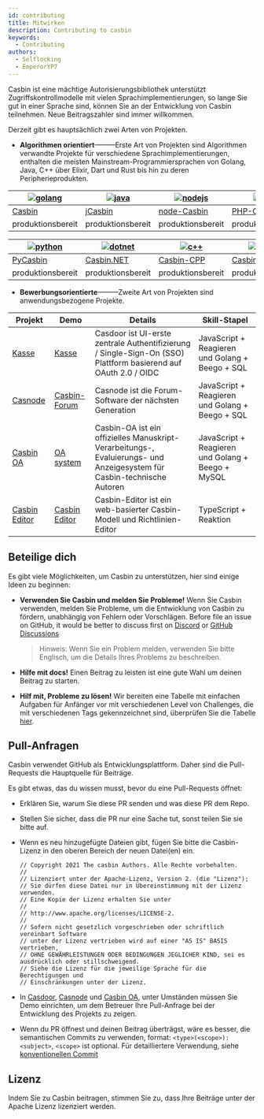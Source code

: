 ```yaml
---
id: contributing
title: Mitwirken
description: Contributing to casbin
keywords:
  - Contributing
authors:
  - Selflocking
  - EmperorYP7
---
```


Casbin ist eine mächtige Autorisierungsbibliothek unterstützt Zugriffskontrollmodelle mit vielen Sprachimplementierungen, so lange Sie gut in einer Sprache sind, können Sie an der Entwicklung von Casbin teilnehmen. Neue Beitragszahler sind immer willkommen.

Derzeit gibt es hauptsächlich zwei Arten von Projekten.

* **Algorithmen orientiert**———Erste Art von Projekten sind Algorithmen verwandte Projekte für verschiedene Sprachimplementierungen, enthalten die meisten Mainstream-Programmiersprachen von Golang, Java, C++ über Elixir, Dart und Rust bis hin zu deren Peripherieprodukten.

| [![golang](/img/langs/golang.png)](https://github.com/casbin/casbin) | [![java](/img/langs/java.png)](https://github.com/casbin/jcasbin) | [![nodejs](/img/langs/nodejs.png)](https://github.com/casbin/node-casbin) | [![php](/img/langs/php.png)](https://github.com/php-casbin/php-casbin) |
| -------------------------------------------------------------------- | ----------------------------------------------------------------- | ------------------------------------------------------------------------- | ---------------------------------------------------------------------- |
| [Casbin](https://github.com/casbin/casbin)                           | [jCasbin](https://github.com/casbin/jcasbin)                      | [node-Casbin](https://github.com/casbin/node-casbin)                      | [PHP-Casbin](https://github.com/php-casbin/php-casbin)                 |
| produktionsbereit                                                    | produktionsbereit                                                 | produktionsbereit                                                         | produktionsbereit                                                      |

| [![python](/img/langs/python.png)](https://github.com/casbin/pycasbin) | [![dotnet](/img/langs/dotnet.png)](https://github.com/casbin/Casbin.NET) | [![c++](/img/langs/cpp.png)](https://github.com/casbin/casbin-cpp) | [![rosten](/img/langs/rust.png)](https://github.com/casbin/casbin-rs) |
| ---------------------------------------------------------------------- | ------------------------------------------------------------------------ | ------------------------------------------------------------------ | --------------------------------------------------------------------- |
| [PyCasbin](https://github.com/casbin/pycasbin)                         | [Casbin.NET](https://github.com/casbin/Casbin.NET)                       | [Casbin-CPP](https://github.com/casbin/casbin-cpp)                 | [Casbin-RS](https://github.com/casbin/casbin-rs)                      |
| produktionsbereit                                                      | produktionsbereit                                                        | produktionsbereit                                                  | produktionsbereit                                                     |

* **Bewerbungsorientierte**———Zweite Art von Projekten sind anwendungsbezogene Projekte.

| Projekt                                                  | Demo                                       | Details                                                                                                                | Skill-Stapel                                      |
| -------------------------------------------------------- | ------------------------------------------ | ---------------------------------------------------------------------------------------------------------------------- | ------------------------------------------------- |
| [Kasse](https://github.com/casdoor/casdoor)              | [Kasse](https://casdoor.org/)              | Casdoor ist UI-erste zentrale Authentifizierung / Single-Sign-On (SSO) Plattform basierend auf OAuth 2.0 / OIDC        | JavaScript + Reagieren und Golang + Beego + SQL   |
| [Casnode](https://github.com/casbin/casnode)             | [Casbin-Forum](https://forum.casbin.com)   | Casnode ist die Forum-Software der nächsten Generation                                                                 | JavaScript + Reagieren und Golang + Beego + SQL   |
| [Casbin OA](https://github.com/casbin/casbin-oa)         | [OA system](https://oa.casbin.com)         | Casbin-OA ist ein offizielles Manuskript-Verarbeitungs-, Evaluierungs- und Anzeigesystem für Casbin-technische Autoren | JavaScript + Reagieren und Golang + Beego + MySQL |
| [Casbin Editor](https://github.com/casbin/casbin-editor) | [Casbin Editor](https://editor.casbin.org) | Casbin-Editor ist ein web-basierter Casbin-Modell und Richtlinien-Editor                                               | TypeScript + Reaktion                             |

## Beteilige dich

Es gibt viele Möglichkeiten, um Casbin zu unterstützen, hier sind einige Ideen zu beginnen:

* **Verwenden Sie Casbin und melden Sie Probleme!** Wenn Sie Casbin verwenden, melden Sie Probleme, um die Entwicklung von Casbin zu fördern, unabhängig von Fehlern oder Vorschlägen. Before file an issue on GitHub, it would be better to discuss first on [Discord](https://discord.com/invite/qteNGWt8UY) or [GitHub Discussions](https://github.com/casbin/casbin/discussions)

  > Hinweis: Wenn Sie ein Problem melden, verwenden Sie bitte Englisch, um die Details Ihres Problems zu beschreiben.

* **Hilfe mit docs!** Einen Beitrag zu leisten ist eine gute Wahl um deinen Beitrag zu starten.

* **Hilf mit, Probleme zu lösen!** Wir bereiten eine Tabelle mit einfachen Aufgaben für Anfänger vor mit verschiedenen Level von Challenges, die mit verschiedenen Tags gekennzeichnet sind, überprüfen Sie die Tabelle [hier](https://github.com/orgs/casbin/projects/2).

## Pull-Anfragen

Casbin verwendet GitHub als Entwicklungsplattform. Daher sind die Pull-Requests die Hauptquelle für Beiträge.

Es gibt etwas, das du wissen musst, bevor du eine Pull-Requests öffnet:

* Erklären Sie, warum Sie diese PR senden und was diese PR dem Repo.

* Stellen Sie sicher, dass die PR nur eine Sache tut, sonst teilen Sie sie bitte auf.

* Wenn es neu hinzugefügte Dateien gibt, fügen Sie bitte die Casbin-Lizenz in den oberen Bereich der neuen Datei(en) ein.

  ```
  // Copyright 2021 The casbin Authors. Alle Rechte vorbehalten.
  //
  // Lizenziert unter der Apache-Lizenz, Version 2. (die "Lizenz");
  // Sie dürfen diese Datei nur in Übereinstimmung mit der Lizenz verwenden.
  // Eine Kopie der Lizenz erhalten Sie unter
  //
  // http://www.apache.org/licenses/LICENSE-2.
  //
  // Sofern nicht gesetzlich vorgeschrieben oder schriftlich vereinbart Software
  // unter der Lizenz vertrieben wird auf einer "AS IS" BASIS vertrieben,
  // OHNE GEWÄHRLEISTUNGEN ODER BEDINGUNGEN JEGLICHER KIND, sei es ausdrücklich oder stillschweigend.
  // Siehe die Lizenz für die jeweilige Sprache für die Berechtigungen und
  // Einschränkungen unter der Lizenz.
  ```

* In [Casdoor](https://github.com/casdoor/casdoor), [Casnode](https://github.com/casbin/casnode) und [Casbin OA](https://github.com/casbin/casbin-oa), unter Umständen müssen Sie Demo einrichten, um dem Betreuer Ihre Pull-Anfrage bei der Entwicklung des Projekts zu zeigen.

* Wenn du PR öffnest und deinen Beitrag überträgst, wäre es besser, die semantischen Commits zu verwenden, format: `<type>(<scope>): <subject>`, `<scope>` ist optional. Für detailliertere Verwendung, siehe [konventionellen Commit](https://www.conventionalcommits.org/en/v1.0.0/)

## Lizenz

Indem Sie zu Casbin beitragen, stimmen Sie zu, dass Ihre Beiträge unter der Apache Lizenz lizenziert werden.

